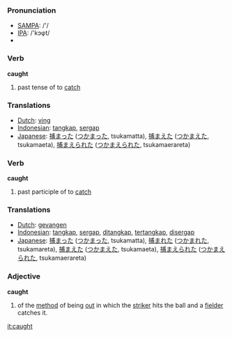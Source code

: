 === Pronunciation ===
*[[w:SAMPA|SAMPA]]: /'/
*[[w:IPA|IPA]]: /'kɔφt/
*{{audio|en-us-caught.ogg|Audio (US)}}

=== Verb ===

'''caught'''

# past tense of to [[catch]]

=== Translations ===
*[[Dutch]]: [[ving]]
*[[Indonesian]]: [[tangkap]], [[sergap]]
*[[Japanese]]: [[捕まった]] ([[つかまった]], tsukamatta), [[捕まえた]] ([[つかまえた]], tsukamaeta), [[捕まえられた]] ([[つかまえられた]], tsukamaerareta)

=== Verb ===

'''caught'''

# past participle of to [[catch]]

=== Translations ===
*[[Dutch]]: [[gevangen]]
*[[Indonesian]]: [[tangkap]], [[sergap]], [[tangkap|ditangkap]], [[tangkap|tertangkap]], [[sergap|disergap]]
*[[Japanese]]: [[捕まった]] ([[つかまった]], tsukamatta), [[捕まれた]] ([[つかまれた]], tsukamareta), [[捕まえた]] ([[つかまえた]], tsukamaeta), [[捕まえられた]] ([[つかまえられた]], tsukamaerareta)

===Adjective===
'''caught'''
# {{Cricket}} of the [[method]] of being [[out]] in which the [[striker]] hits the ball and a [[fielder]] catches it.

[[it:caught]]
